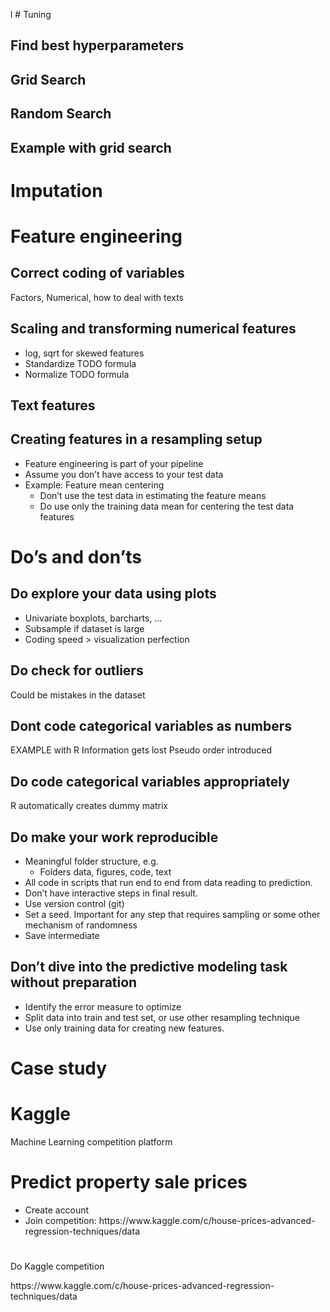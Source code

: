 l
# Tuning

## Find best hyperparameters

## Grid Search

## Random Search

## Example with grid search

# Imputation

# Feature engineering

## Correct coding of variables
Factors, Numerical,  how to deal with texts

## Scaling and transforming  numerical features
- log, sqrt for skewed features
- Standardize TODO formula
- Normalize TODO formula


## Text features


## Creating features in a resampling setup
- Feature engineering is part of your pipeline
- Assume you don't have access to your test data
- Example: Feature mean centering
  - Don't use the test data in estimating the feature means
  - Do use only the training data mean for centering the test data features

# Do's and don'ts

## Do explore your data using plots
- Univariate boxplots, barcharts, ...
- Subsample if dataset is large
- Coding speed > visualization perfection

## Do check for outliers
Could be mistakes in the dataset

## Dont code categorical variables as numbers
EXAMPLE with R
Information gets lost
Pseudo order introduced

## Do code categorical variables appropriately
R automatically creates dummy matrix

## Do make your work reproducible
- Meaningful folder structure, e.g.
  - Folders data, figures, code, text
- All code in scripts that run end to end from data reading to prediction.
- Don't have interactive steps in final result.
- Use version control (git)
- Set a seed. Important for any step that requires sampling or some other mechanism of randomness
- Save intermediate

## Don't dive into the predictive modeling task without preparation
- Identify the error measure to optimize
- Split data into train and test set, or use other resampling technique
- Use only training data for creating new features.


# Case study

# Kaggle
Machine Learning competition platform

# Predict property sale prices
- Create account
- Join competition: https://www.kaggle.com/c/house-prices-advanced-regression-techniques/data

#
Do Kaggle competition

https://www.kaggle.com/c/house-prices-advanced-regression-techniques/data
